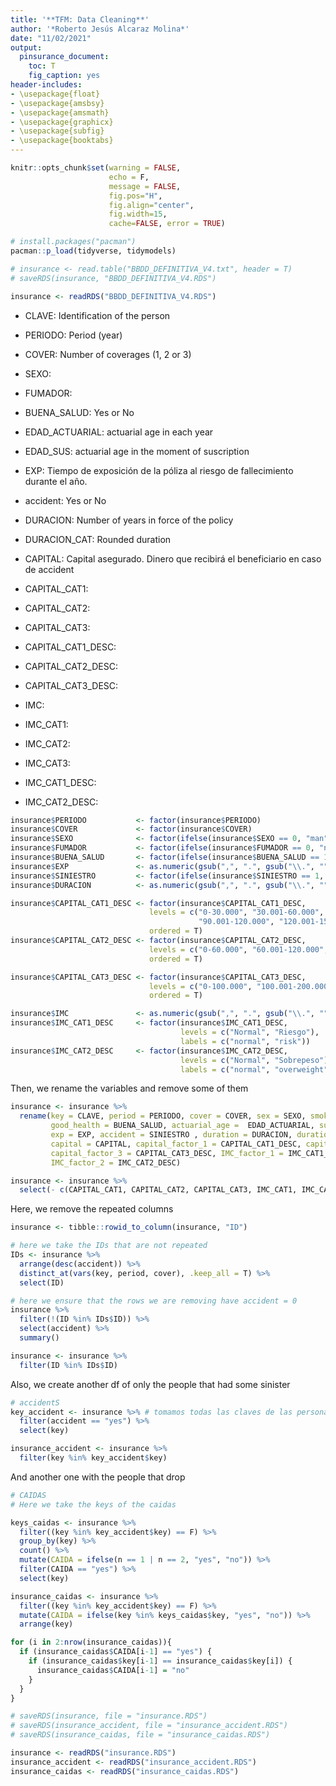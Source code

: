 ```yaml
---
title: '**TFM: Data Cleaning**'
author: '*Roberto Jesús Alcaraz Molina*'
date: "11/02/2021"
output:
  pinsurance_document:
    toc: T
    fig_caption: yes
header-includes: 
- \usepackage{float}
- \usepackage{amsbsy}
- \usepackage{amsmath}
- \usepackage{graphicx}
- \usepackage{subfig}
- \usepackage{booktabs}
---
```


```r
knitr::opts_chunk$set(warning = FALSE, 
                      echo = F, 
                      message = FALSE,
                      fig.pos="H", 
                      fig.align="center",
                      fig.width=15,
                      cache=FALSE, error = TRUE)
```

```r
# install.packages("pacman")
pacman::p_load(tidyverse, tidymodels)
```

```r
# insurance <- read.table("BBDD_DEFINITIVA_V4.txt", header = T)
# saveRDS(insurance, "BBDD_DEFINITIVA_V4.RDS")

insurance <- readRDS("BBDD_DEFINITIVA_V4.RDS")
```

- CLAVE: Identification of the person
- PERIODO: Period (year)
- COVER: Number of coverages (1, 2 or 3)
- SEXO: 
- FUMADOR:       
- BUENA_SALUD: Yes or No  
- EDAD_ACTUARIAL: actuarial age in each year
- EDAD_SUS: actuarial age in the moment of suscription  
- EXP: Tiempo de exposición de la póliza al riesgo de fallecimiento durante el año.
- accident: Yes or No

- DURACION: Number of years in force of the policy
- DURACION_CAT: Rounded duration

- CAPITAL: Capital asegurado. Dinero que recibirá el beneficiario en caso de accident

- CAPITAL_CAT1: 
- CAPITAL_CAT2:      
- CAPITAL_CAT3: 
- CAPITAL_CAT1_DESC: 
- CAPITAL_CAT2_DESC:
- CAPITAL_CAT3_DESC:

- IMC:          
- IMC_CAT1:    
- IMC_CAT2:          
- IMC_CAT3:
- IMC_CAT1_DESC:    
- IMC_CAT2_DESC:  

```r
insurance$PERIODO           <- factor(insurance$PERIODO)
insurance$COVER             <- factor(insurance$COVER)
insurance$SEXO              <- factor(ifelse(insurance$SEXO == 0, "man", "woman"))
insurance$FUMADOR           <- factor(ifelse(insurance$FUMADOR == 0, "no", "yes"))
insurance$BUENA_SALUD       <- factor(ifelse(insurance$BUENA_SALUD == 1, "yes", "no"))
insurance$EXP               <- as.numeric(gsub(",", ".", gsub("\\.", "", insurance$EXP)))
insurance$SINIESTRO         <- factor(ifelse(insurance$SINIESTRO == 1, "yes", "no"))
insurance$DURACION          <- as.numeric(gsub(",", ".", gsub("\\.", "", insurance$DURACION)))

insurance$CAPITAL_CAT1_DESC <- factor(insurance$CAPITAL_CAT1_DESC, 
                               levels = c("0-30.000", "30.001-60.000", "60.001-90.000",
                                          "90.001-120.000", "120.001-150.000", "+150.000"),
                               ordered = T)
insurance$CAPITAL_CAT2_DESC <- factor(insurance$CAPITAL_CAT2_DESC, 
                               levels = c("0-60.000", "60.001-120.000", "+120.000"),
                               ordered = T)

insurance$CAPITAL_CAT3_DESC <- factor(insurance$CAPITAL_CAT3_DESC, 
                               levels = c("0-100.000", "100.001-200.000", "+200.000"),
                               ordered = T)

insurance$IMC               <- as.numeric(gsub(",", ".", gsub("\\.", "", insurance$IMC)))
insurance$IMC_CAT1_DESC     <- factor(insurance$IMC_CAT1_DESC, 
                                      levels = c("Normal", "Riesgo"),
                                      labels = c("normal", "risk"))
insurance$IMC_CAT2_DESC     <- factor(insurance$IMC_CAT2_DESC,
                                      levels = c("Normal", "Sobrepeso"),
                                      labels = c("normal", "overweight"))
```

Then, we rename the variables and remove some of them
```r
insurance <- insurance %>%
  rename(key = CLAVE, period = PERIODO, cover = COVER, sex = SEXO, smoker = FUMADOR,
         good_health = BUENA_SALUD, actuarial_age =  EDAD_ACTUARIAL, sus_age = EDAD_SUS,
         exp = EXP, accident = SINIESTRO , duration = DURACION, duration_cat = DURACION_CAT,
         capital = CAPITAL, capital_factor_1 = CAPITAL_CAT1_DESC, capital_factor_2 = CAPITAL_CAT2_DESC,
         capital_factor_3 = CAPITAL_CAT3_DESC, IMC_factor_1 = IMC_CAT1_DESC, 
         IMC_factor_2 = IMC_CAT2_DESC)

insurance <- insurance %>%
  select(- c(CAPITAL_CAT1, CAPITAL_CAT2, CAPITAL_CAT3, IMC_CAT1, IMC_CAT2, IMC_CAT3))
```

Here, we remove the repeated columns
```r
insurance <- tibble::rowid_to_column(insurance, "ID")

# here we take the IDs that are not repeated
IDs <- insurance %>%
  arrange(desc(accident)) %>%
  distinct_at(vars(key, period, cover), .keep_all = T) %>%
  select(ID)

# here we ensure that the rows we are removing have accident = 0
insurance %>%
  filter(!(ID %in% IDs$ID)) %>%
  select(accident) %>%
  summary()

insurance <- insurance %>%
  filter(ID %in% IDs$ID)
```

Also, we create another df of only the people that had some sinister
```r
# accidentS
key_accident <- insurance %>% # tomamos todas las claves de las personas con accident
  filter(accident == "yes") %>%
  select(key)

insurance_accident <- insurance %>%
  filter(key %in% key_accident$key)
```

And another one with the people that drop
```r
# CAIDAS
# Here we take the keys of the caidas

keys_caidas <- insurance %>%
  filter((key %in% key_accident$key) == F) %>%
  group_by(key) %>%
  count() %>%
  mutate(CAIDA = ifelse(n == 1 | n == 2, "yes", "no")) %>%
  filter(CAIDA == "yes") %>%
  select(key)

insurance_caidas <- insurance %>%
  filter((key %in% key_accident$key) == F) %>%
  mutate(CAIDA = ifelse(key %in% keys_caidas$key, "yes", "no")) %>%
  arrange(key) 

for (i in 2:nrow(insurance_caidas)){
  if (insurance_caidas$CAIDA[i-1] == "yes") {
    if (insurance_caidas$key[i-1] == insurance_caidas$key[i]) {
      insurance_caidas$CAIDA[i-1] = "no"
    }
  }
}
```

```r
# saveRDS(insurance, file = "insurance.RDS")
# saveRDS(insurance_accident, file = "insurance_accident.RDS")
# saveRDS(insurance_caidas, file = "insurance_caidas.RDS")

insurance <- readRDS("insurance.RDS")
insurance_accident <- readRDS("insurance_accident.RDS")
insurance_caidas <- readRDS("insurance_caidas.RDS")
```

